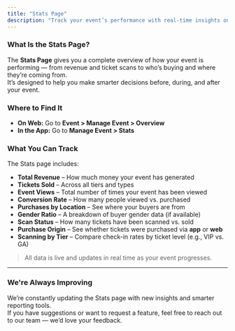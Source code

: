 ```yaml
---
title: "Stats Page"
description: "Track your event’s performance with real-time insights on sales, engagement, and guest behavior — all in one place."
---
```


### What Is the Stats Page?

The **Stats Page** gives you a complete overview of how your event is performing — from revenue and ticket scans to who’s buying and where they’re coming from.\
It’s designed to help you make smarter decisions before, during, and after your event.

### Where to Find It

- **On Web:** Go to **Event \> Manage Event \> Overview**
- **In the App:** Go to **Manage Event \> Stats**

### What You Can Track

The Stats page includes:

- **Total Revenue** – How much money your event has generated
- **Tickets Sold** – Across all tiers and types
- **Event Views** – Total number of times your event has been viewed
- **Conversion Rate** – How many people viewed vs. purchased
- **Purchases by Location** – See where your buyers are from
- **Gender Ratio** – A breakdown of buyer gender data (if available)
- **Scan Status** – How many tickets have been scanned vs. sold
- **Purchase Origin** – See whether tickets were purchased via **app** or **web**
- **Scanning by Tier** – Compare check-in rates by ticket level (e.g., VIP vs. GA)

> All data is live and updates in real time as your event progresses.

---

### We're Always Improving

We’re constantly updating the Stats page with new insights and smarter reporting tools.\
If you have suggestions or want to request a feature, feel free to reach out to our team — we’d love your feedback.